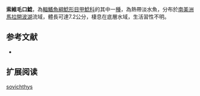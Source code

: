 {{Speciesbox
| name = 索維毛口鯰
| image = 
| image_width = 250px
| image_caption = 
| status = NE
| status_system = IUCN3.1
| genus = Chaetostoma
| species = sovichthys
| authority = [[Schultz|Schultz]], 1944
| synonyms = *''Chaetostoma anomala sovichthys'',Schultz, 1944
}}

'''索維毛口鯰'''，為[[輻鰭魚綱|輻鰭魚綱]][[鯰形目|鯰形目]][[甲鯰科|甲鯰科]]的其中一[[種|種]]，為熱帶淡水魚，分布於[[南美洲|南美洲]][[馬拉開波湖|馬拉開波湖]]流域，體長可達7.2公分，棲息在底層水域，生活習性不明。

==参考文献==
*{{FishBase_species|genus=Chaetostoma|species=sovichthys|year=2014|month=11}}

== 扩展阅读 ==
{{refbegin}}
{{wikispecies-inline|Chaetostoma sovichthys|索維毛口鯰}}
{{refend}}
{{Taxonbar|from=Q6431048}}

[[Category:毛口鯰屬|sovichthys]]